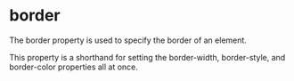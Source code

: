 # border
The border property is used to specify the border of an element.

This property is a shorthand for setting the border-width, border-style, and border-color properties all at once.
